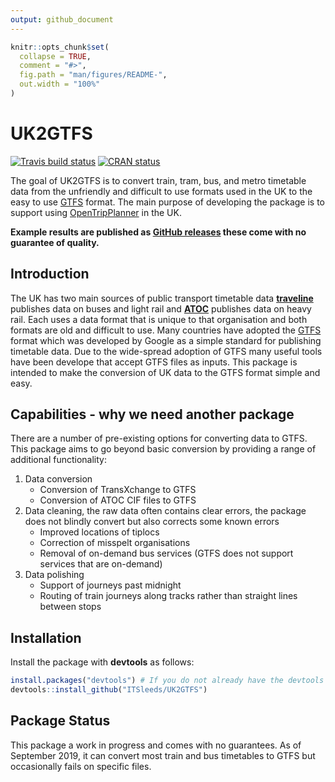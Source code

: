 ```yaml
---
output: github_document
---
```


<!-- README.md is generated from README.Rmd. Please edit that file -->

```r
knitr::opts_chunk$set(
  collapse = TRUE,
  comment = "#>",
  fig.path = "man/figures/README-",
  out.width = "100%"
)
```
# UK2GTFS

<!-- badges: start -->
[![Travis build status](https://travis-ci.org/ITSLeeds/UK2GTFS.svg?branch=master)](https://travis-ci.org/itsleeds/UK2GTFS)
[![CRAN status](https://www.r-pkg.org/badges/version/UK2GTFS)](https://cran.r-project.org/package=UK2GTFS)
<!-- [![codecov](https://codecov.io/gh/itsleeds/od/branch/master/graph/badge.svg)](https://codecov.io/gh/itsleeds/od) -->
<!-- badges: end -->



The goal of UK2GTFS is to convert train, tram, bus, and metro timetable data from the unfriendly and difficult to use formats used in the UK to the easy to use [GTFS](https://developers.google.com/transit/gtfs/) format. The main purpose of developing the package is to support using [OpenTripPlanner](https://github.com/ITSLeeds/opentripplanner) in the UK.

**Example results are published as [GitHub releases](https://github.com/ITSLeeds/UK2GTFS/releases) these come with no guarantee of quality.**

## Introduction

The UK has two main sources of public transport timetable data [**traveline**](https://www.travelinedata.org.uk/) publishes data on buses and light rail and [**ATOC**](http://data.atoc.org/rail-industry-data) publishes data on heavy rail. Each uses a data format that is unique to that organisation and both formats are old and difficult to use.  Many countries have adopted the [GTFS](https://developers.google.com/transit/gtfs/) format which was developed by Google as a simple standard for publishing timetable data. Due to the wide-spread adoption of GTFS many useful tools have been develope that accept GTFS files as inputs. This package is intended to make the conversion of UK data to the GTFS format simple and easy.

## Capabilities - why we need another package

There are a number of pre-existing options for converting data to GTFS. This package aims to go beyond basic conversion by providing a range of additional functionality:

1. Data conversion
    + Conversion of TransXchange to GTFS
    + Conversion of ATOC CIF files to GTFS 
1. Data cleaning, the raw data often contains clear errors, the package does not blindly convert but also corrects some known errors
    + Improved locations of tiplocs
    + Correction of misspelt organisations
    + Removal of on-demand bus services (GTFS does not support services that are on-demand)
1. Data polishing
    + Support of journeys past midnight
    + Routing of train journeys along tracks rather than straight lines between stops


## Installation

Install the package with **devtools** as follows:

```r
install.packages("devtools") # If you do not already have the devtools package
devtools::install_github("ITSleeds/UK2GTFS")
```

## Package Status

This package a work in progress and comes with no guarantees. As of September 2019, it can convert most train and bus timetables to GTFS but occasionally fails on specific files. 
